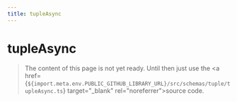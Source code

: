 ```yaml
---
title: tupleAsync
---
```


# tupleAsync

> The content of this page is not yet ready. Until then just use the <a href={`${import.meta.env.PUBLIC_GITHUB_LIBRARY_URL}/src/schemas/tuple/tupleAsync.ts`} target="\_blank" rel="noreferrer">source code</a>.
